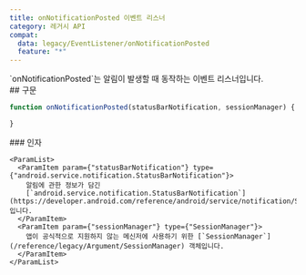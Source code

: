 ```yaml
---
title: onNotificationPosted 이벤트 리스너
category: 레거시 API
compat:
  data: legacy/EventListener/onNotificationPosted
  feature: "*"
---
```


<Section>
  `onNotificationPosted`는 알림이 발생할 때 동작하는 이벤트 리스너입니다.
</Section>
<Section>
  ## 구문

  ~~~js
  function onNotificationPosted(statusBarNotification, sessionManager) {

  }
  ~~~

  <Section>
    ### 인자

    <ParamList>
      <ParamItem param={"statusBarNotification"} type={"android.service.notification.StatusBarNotification"}>
        알림에 관한 정보가 담긴
        [`android.service.notification.StatusBarNotification`](https://developer.android.com/reference/android/service/notification/StatusBarNotification)입니다.
      </ParamItem>
      <ParamItem param={"sessionManager"} type={"SessionManager"}>
        앱이 공식적으로 지원하지 않는 메신저에 사용하기 위한 [`SessionManager`](/reference/legacy/Argument/SessionManager) 객체입니다.
      </ParamItem>
    </ParamList>
  </Section>
</Section>